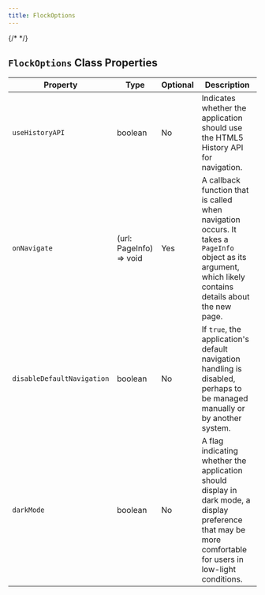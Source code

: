 ```yaml
---
title: FlockOptions
---
```

{/* <script>var SUPERFLOW_TOOLBAR_API_KEY="aU1MxKP0rca2UXwKi8bl"; var SUPERFLOW_TOOLBAR_PROJECT_ID="8447060215973283";</script> */}


## `FlockOptions` Class Properties

| Property                  | Type                     | Optional | Description                                                                                                                                                   |
|---------------------------|--------------------------|----------|---------------------------------------------------------------------------------------------------------------------------------------------------------------|
| `useHistoryAPI`             | boolean                  | No       | Indicates whether the application should use the HTML5 History API for navigation.                                                                             |
| `onNavigate`                | (url: PageInfo) => void  | Yes      | A callback function that is called when navigation occurs. It takes a `PageInfo` object as its argument, which likely contains details about the new page.  |
| `disableDefaultNavigation`  | boolean                  | No       | If `true`, the application's default navigation handling is disabled, perhaps to be managed manually or by another system.                                    |
| `darkMode`                  | boolean                  | No       | A flag indicating whether the application should display in dark mode, a display preference that may be more comfortable for users in low-light conditions.   |

